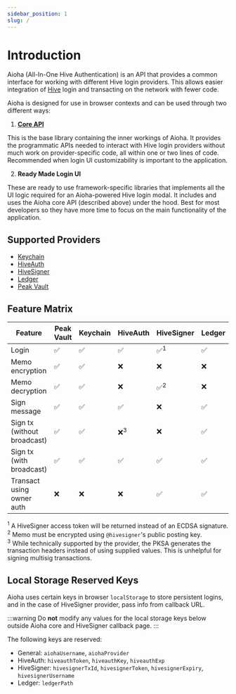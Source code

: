 ```yaml
---
sidebar_position: 1
slug: /
---
```


# Introduction

Aioha (All-In-One Hive Authentication) is an API that provides a common interface for working with different Hive login providers. This allows easier integration of [Hive](https://hive.io) login and transacting on the network with fewer code.

Aioha is designed for use in browser contexts and can be used through two different ways:

1. [**Core API**](/docs/category/core-api)

This is the base library containing the inner workings of Aioha. It provides the programmatic APIs needed to interact with Hive login providers without much work on provider-specific code, all within one or two lines of code. Recommended when login UI customizability is important to the application.

2. **Ready Made Login UI**

These are ready to use framework-specific libraries that implements all the UI logic required for an Aioha-powered Hive login modal. It includes and uses the Aioha core API (described above) under the hood. Best for most developers so they have more time to focus on the main functionality of the application.

## Supported Providers

* [Keychain](https://hive-keychain.com)
* [HiveAuth](https://hiveauth.com)
* [HiveSigner](https://hivesigner.com)
* [Ledger](https://hiveledger.io)
* [Peak Vault](https://vault.peakd.com)

## Feature Matrix

|Feature|Peak Vault|Keychain|HiveAuth|HiveSigner|Ledger|
|-|-|-|-|-|-|
|Login|✅|✅|✅|✅<sup>1</sup>|✅|
|Memo encryption|✅|✅|❌|❌|❌|
|Memo decryption|✅|✅|❌|✅<sup>2</sup>|❌|
|Sign message|✅|✅|✅|❌|✅|
|Sign tx (without broadcast)|✅|✅|❌<sup>3</sup>|❌|✅|
|Sign tx (with broadcast)|✅|✅|✅|✅|✅|
|Transact using owner auth|❌|❌|❌|✅|✅|

<sup>1</sup> A HiveSigner access token will be returned instead of an ECDSA signature.<br/>
<sup>2</sup> Memo must be encrypted using `@hivesigner`'s public posting key.<br/>
<sup>3</sup> While technically supported by the provider, the PKSA generates the transaction headers instead of using supplied values. This is unhelpful for signing multisig transactions.

## Local Storage Reserved Keys

Aioha uses certain keys in browser `localStorage` to store persistent logins, and in the case of HiveSigner provider, pass info from callback URL.

:::warning
Do **not** modify any values for the local storage keys below outside Aioha core and HiveSigner callback page.
:::

The following keys are reserved:

* General: `aiohaUsername`, `aiohaProvider`
* HiveAuth: `hiveauthToken`, `hiveauthKey`, `hiveauthExp`
* HiveSigner: `hivesignerTxId`, `hivesignerToken`, `hivesignerExpiry`, `hivesignerUsername`
* Ledger: `ledgerPath`